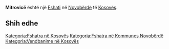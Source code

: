 {{Fshat në Kosovës
 | Emri                = Mitrovicë
 | EmriAlt                = Kosovska Mitrovica,Mitrovica,Mitrovice,Mitrovicë,Косовска Митровица
 | Emri (Rasa dhanore) = 
 | Figura              = 
 | Shteti              = Kosovës
 | Komuna              = Novobërdë
 | Kodi postar         = 
 | Sipërfaqja          = 

 | Popullsia           = 107045

 | Regj. i popullsisë  = 
 | Dend. e popullsisë  = 
 | Faqja zyrtare       = 
 <!--- Koordinatat ----> 
 | Gjerësia            = 42.88333
 | Gjatësia            = 20.86667
 | Lartësia            = 
}}
'''Mitrovicë''' është një [[Fshati]] në [[Novobërdë]] të [[Kosovës]].

<!-- == Gjeografia == -->
<!-- == Historia == -->
<!-- == Demografia == -->
== Shih edhe ==
{{Komuna Novobërdë}}
{{Kosovo-Administrata-Cung}}

[[Kategoria:Fshatra në Kosovës]]
[[Kategoria:Fshatra në Kommunes Novobërdë]]
[[Kategoria:Vendbanime në Kosovës]]